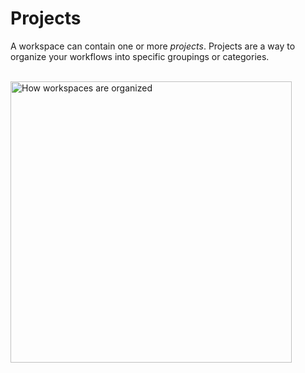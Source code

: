 
# Projects

A workspace can contain one or more _projects_. Projects are a way to organize your workflows into specific groupings or categories.

<br />
<div class="flex justify-center">
  <img
    width="450px"
    src="https://res.cloudinary.com/pipedreamin/image/upload/v1674143831/docs/New_Project_5_zep4ii.png"
    alt="How workspaces are organized"
  />
</div>